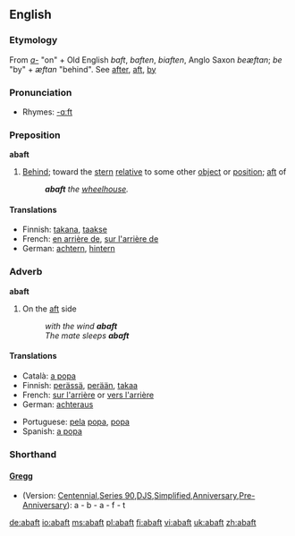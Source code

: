 ==English==

===Etymology===
From ''[[a-]]'' "on" + Old English ''baft'', ''baften'', ''biaften'', Anglo Saxon ''beæftan''; ''be'' "by" + ''æftan'' "behind". See [[after]], [[aft]], [[by]]

===Pronunciation===
*Rhymes: [[Rhymes:English:-ɑːft|-ɑːft]]

===Preposition===
'''abaft'''

# {{nautical}} [[behind|Behind]]; toward the [[stern]] [[relative]] to some other [[object]] or [[position]]; [[aft]] of  
#:'''''abaft''' the [[wheelhouse]].''

====Translations====
{{top}}
*Finnish: [[takana]], [[taakse]]
*French: [[en arrière de]], [[sur l'arrière de]]
*German: [[achtern]], [[hintern]]
{{mid}}
{{bottom}}

===Adverb===
'''abaft'''

# {{nautical}} On the [[aft]] side 
#:''with the wind '''abaft'''''
#:''The mate sleeps '''abaft'''''

====Translations====
{{top}}
*Català: [[a popa]]
*Finnish: [[perä|perässä]], [[perä|perään]], [[takaa]]
*French: [[sur l'arrière]] or [[vers l'arrière]]
*German: [[achteraus]]
{{mid}}
*Portuguese: [[pela]] [[popa]], [[popa]]
*Spanish: [[a popa]]
{{bottom}}

===Shorthand===

====[http://en.wikipedia.org/wiki/Gregg_Shorthand Gregg]====
* (Version: [http://en.wikipedia.org/wiki/Gregg_Shorthand#Centennial_Gregg_Shorthand Centennial],[http://en.wikipedia.org/wiki/Gregg_Shorthand#Series_90_Gregg_Shorthand Series 90],[http://en.wikipedia.org/wiki/Gregg_Shorthand#Diamond_Jubilee_Gregg_Shorthand DJS],[http://en.wikipedia.org/wiki/Gregg_Shorthand#Simplified_Gregg_Shorthand Simplified],[http://en.wikipedia.org/wiki/Gregg_Shorthand#Anniversary_Gregg_Shorthand Anniversary],[http://en.wikipedia.org/wiki/Gregg_Shorthand#Pre-Anniversary_Gregg_Shorthand Pre-Anniversary]): a - b - a - f - t

[[de:abaft]]
[[io:abaft]]
[[ms:abaft]]
[[pl:abaft]]
[[fi:abaft]]
[[vi:abaft]]
[[uk:abaft]]
[[zh:abaft]]